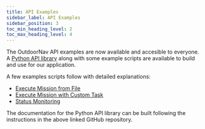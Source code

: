 ---
title: API Examples
sidebar_label: API Examples
sidebar_position: 3
toc_min_heading_level: 2
toc_max_heading_level: 4
---

The OutdoorNav API examples are now available and accesible to everyone. A
[Python API library](https://github.com/cpr-application/clearpath_onav_examples) along 
with some example scripts are available to build and use for our application.

A few examples scripts follow with detailed explanations:

-   [Execute Mission from File](./mission_from_file.mdx)
-   [Execute Mission with Custom Task](./mission_with_custom_tasks.mdx)
-   [Status Monitoring](./monitor_status.mdx)

The documentation for the Python API library can be built following the
instructions in the above linked GitHub repository.
